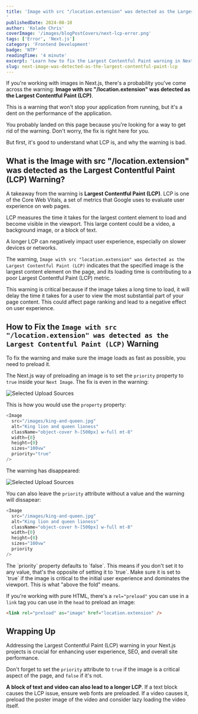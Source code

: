 ```yaml
---
title: 'Image with src "/location.extension" was detected as the Largest Contentful Paint (LCP) [Fixed]
'
publishedDate: 2024-08-10
author: 'Kolade Chris'
coverImage: '/images/blogPostCovers/next-lcp-error.png'
tags: ['Error', 'Next.js']
category: 'Frontend Development'
badge: 'NTP'
readingTime: '4 minute'
excerpt: 'Learn how to fix the Largest Contentful Paint warning in Next.js by optimizing image loading with the priority attribute'
slug: next-image-was-detected-as-the-largest-contentful-paint-lcp
---
```



If you're working with images in Next.js, there's a probability you've come across the warning: **Image with src "/location.extension" was detected as the Largest Contentful Paint (LCP)**.

This is a warning that won't stop your application from running, but it's a dent on the performance of the application.

You probably landed on this page because you're looking for a way to get rid of the warning. Don't worry, the fix is right here for you.

But first, it's good to understand what LCP is, and why the warning is bad.

## What is the Image with src "/location.extension" was detected as the Largest Contentful Paint (LCP) Warning?

A takeaway from the warning is **Largest Contentful Paint (LCP)**. LCP is one of the Core Web Vitals, a set of metrics that Google uses to evaluate user experience on web pages.

LCP measures the time it takes for the largest content element to load and become visible in the viewport. This large content could be a video, a background image, or a block of text.

A longer LCP can negatively impact user experience, especially on slower devices or networks.

The warning, `Image with src "location.extension" was detected as the Largest Contentful Paint (LCP)` indicates that the specified image is the largest content element on the page, and its loading time is contributing to a poor Largest Contentful Paint (LCP) metric.

This warning is critical because if the image takes a long time to load, it will delay the time it takes for a user to view the most substantial part of your page content. This could affect page ranking and lead to a negative effect on user experience.

## How to Fix the `Image with src "/location.extension" was detected as the Largest Contentful Paint (LCP)` Warning

To fix the warning and make sure the image loads as fast as possible, you need to preload it.

The Next.js way of preloading an image is to set the `priority` property to `true` inside your `Next Image`. The fix is even in the warning:

![Selected Upload Sources](../../../public/images/blogPostImages/next-lcp/warning.png)

This is how you would use the `property` property:

```js
<Image
  src="/images/king-and-queen.jpg"
  alt="King lion and queen lioness"
  className="object-cover h-[500px] w-full mt-8"
  width={0}
  height={0}
  sizes="100vw"
  priority="true"
/>
```

The warning has disappeared:

![Selected Upload Sources](../../../public/images/blogPostImages/next-lcp/warning-disapears.png)

You can also leave the `priority` attribute without a value and the warning will dissapear:

```js
<Image
  src="/images/king-and-queen.jpg"
  alt="King lion and queen lioness"
  className="object-cover h-[500px] w-full mt-8"
  width={0}
  height={0}
  sizes="100vw"
  priority
/>
```

<NoteAlertBox>
  The `priority` property defaults to `false`. This means if you don't set it to
  any value, that's the opposite of setting it to `true`. Make sure it is set to
  `true` if the image is critical to the initial user experience and dominates
  the viewport. This is what "above the fold" means.
</NoteAlertBox>

If you're working with pure HTML, there's a `rel="preload"` you can use in a `link` tag you can use in the `head` to preload an image:

```html
<link rel="preload" as="image" href="location.extension" />
```

<NewsletterFrameInPost />

## Wrapping Up

Addressing the Largest Contentful Paint (LCP) warning in your Next.js projects is crucial for enhancing user experience, SEO, and overall site performance.

Don't forget to set the `priority` attribute to `true` if the image is a critical aspect of the page, and `false` if it's not.

**A block of text and video can also lead to a longer LCP**. If a text block causes the LCP issue, ensure web fonts are preloaded. If a video causes it, preload the poster image of the video and consider lazy loading the video itself.
